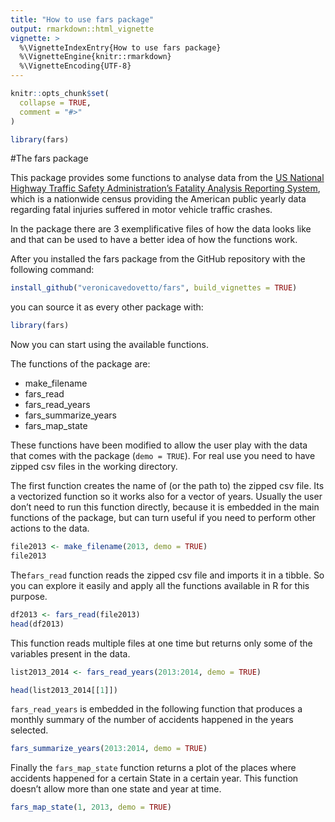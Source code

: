 ```yaml
---
title: "How to use fars package"
output: rmarkdown::html_vignette
vignette: >
  %\VignetteIndexEntry{How to use fars package}
  %\VignetteEngine{knitr::rmarkdown}
  %\VignetteEncoding{UTF-8}
---
```


```r
knitr::opts_chunk$set(
  collapse = TRUE,
  comment = "#>"
)
```


```r
library(fars)
```

#The fars package

This package provides some functions to analyse data from the [US National Highway Traffic Safety Administration's Fatality Analysis Reporting System](https://www.nhtsa.gov/research-data), which is a nationwide census providing the American public yearly data regarding fatal injuries suffered in motor vehicle traffic crashes.

In the package there are 3 exemplificative files of how the data looks like and that can be used to have a better idea of how the functions work.

After you installed the fars package from the GitHub repository with the following command:

```r
install_github("veronicavedovetto/fars", build_vignettes = TRUE)
```

you can source it as every other package with:

```r
library(fars)
```

Now you can start using the available functions.

The functions of the package are:

* make_filename
* fars_read
* fars_read_years
* fars_summarize_years
* fars_map_state

These functions have been modified to allow the user play with the data that comes with the package (`demo = TRUE`). For real use you need to have zipped csv files in the working directory.

The first function creates the name of (or the path to) the zipped csv file.
Its a vectorized function so it works also for a vector of years.
Usually the user don't need to run this function directly, because it is embedded in the main functions of the package, but can turn useful if you need to perform other actions to the data.

```r

file2013 <- make_filename(2013, demo = TRUE)
file2013

```

The`fars_read ` function reads the zipped csv file and imports it in a tibble. So you can explore it easily and apply all the functions available in R for this purpose.

```r

df2013 <- fars_read(file2013)
head(df2013)
```

This function reads multiple files at one time but returns only some of the variables present in the data.

```r

list2013_2014 <- fars_read_years(2013:2014, demo = TRUE)

head(list2013_2014[[1]])
```

`fars_read_years` is embedded in the following function that produces a monthly summary of the number of accidents happened in the years selected. 

```r

fars_summarize_years(2013:2014, demo = TRUE)

```

Finally the `fars_map_state` function returns a plot of the places where accidents happened for a certain State in a certain year. This function doesn't allow more than one state and year at time.


```r

fars_map_state(1, 2013, demo = TRUE)

```

